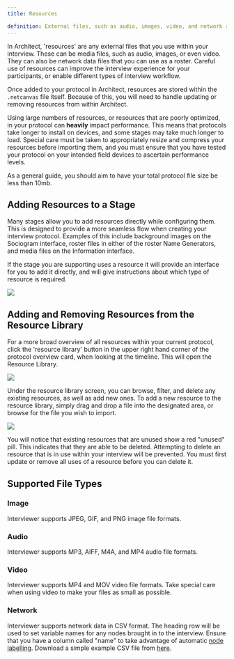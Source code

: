 ```yaml
---
title: Resources

definition: External files, such as audio, images, video, and network roster data, that can be used within your interview protocol.
---
```


In Architect, 'resources' are any external files that you use within your interview. These can be media files, such as audio, images, or even video. They can also be network data files that you can use as a roster. Careful use of resources can improve the interview experience for your participants, or enable different types of interview workflow.

Once added to your protocol in Architect, resources are stored within the `.netcanvas` file itself. Because of this, you will need to handle updating or removing resources from within Architect.

<TipBox danger>

Using large numbers of resources, or resources that are poorly optimized, in your
protocol can **heavily** impact performance. This means that protocols take longer
to install on devices, and some stages may take much longer to load. Special care
must be taken to appropriately resize and compress your resources before importing
them, and you must ensure that you have tested your protocol on your intended field
devices to ascertain performance levels.

As a general guide, you should aim to have your total protocol file size be less than 10mb.

</TipBox>

## Adding Resources to a Stage

Many stages allow you to add resources directly while configuring them. This is designed to provide a more seamless flow when creating your interview protocol. Examples of this include background images on the Sociogram interface, roster files in either of the roster Name Generators, and media files on the Information interface.

If the stage you are supporting uses a resource it will provide an interface for you to add it directly, and will give instructions about which type of resource is required.

![](/assets/img/key-concepts/assets/bg-asset.png)

## Adding and Removing Resources from the Resource Library

For a more broad overview of all resources within your current protocol, click the 'resource library' button in the upper right hand corner of the protocol overview card, when looking at the timeline. This will open the Resource Library.

![](/assets/img/key-concepts/assets/manage-assets-button.png)

Under the resource library screen, you can browse, filter, and delete any existing resources, as well as add new ones. To add a new resource to the resource library, simply drag and drop a file into the designated area, or browse for the file you wish to import.

![](/assets/img/key-concepts/assets/asset-library.png)

You will notice that existing resources that are unused show a red "unused" pill. This indicates that they are able to be deleted. Attempting to delete an resource that is in use within your interview will be prevented. You must first update or remove all uses of a resource before you can delete it.

## Supported File Types

### Image

Interviewer supports JPEG, GIF, and PNG image file formats.

### Audio

Interviewer supports MP3, AIFF, M4A, and MP4 audio file formats.

### Video

Interviewer supports MP4 and MOV video file formats. Take special care when using video to make your files as small as possible.

### Network

Interviewer supports network data in CSV format. The heading row will be used to set variable names for any nodes brought in to the interview. Ensure that you have a column called "name" to take advantage of automatic [node labelling](/en/desktop/reference/node-labelling). Download a simple example CSV file from [here](/assets/previousInterview.csv).
